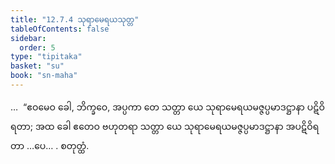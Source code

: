 ```yaml
---
title: "12.7.4 သုရာမေရယသုတ္တ"
tableOfContents: false
sidebar:
  order: 5
type: "tipitaka"
basket: "su"
book: "sn-maha"
---
```



<DynamicBreadcrumb />

<Division number="1134" book="sn-maha">

<Paragraph number="2442" book="sn-maha">
…  “ဧဝမေဝ ခေါ, ဘိက္ခဝေ, အပ္ပကာ တေ သတ္တာ ယေ သုရာမေရယမဇ္ဇပ္ပမာဒဋ္ဌာနာ ပဋိဝိရတာ; အထ ခေါ ဧတေဝ ဗဟုတရာ သတ္တာ ယေ သုရာမေရယမဇ္ဇပ္ပမာဒဋ္ဌာနာ အပဋိဝိရတာ …ပေ… .

</Paragraph>
</Division>

<Paragraph number="2443" type="center" book="sn-maha">
စတုတ္ထံ.
</Paragraph>
